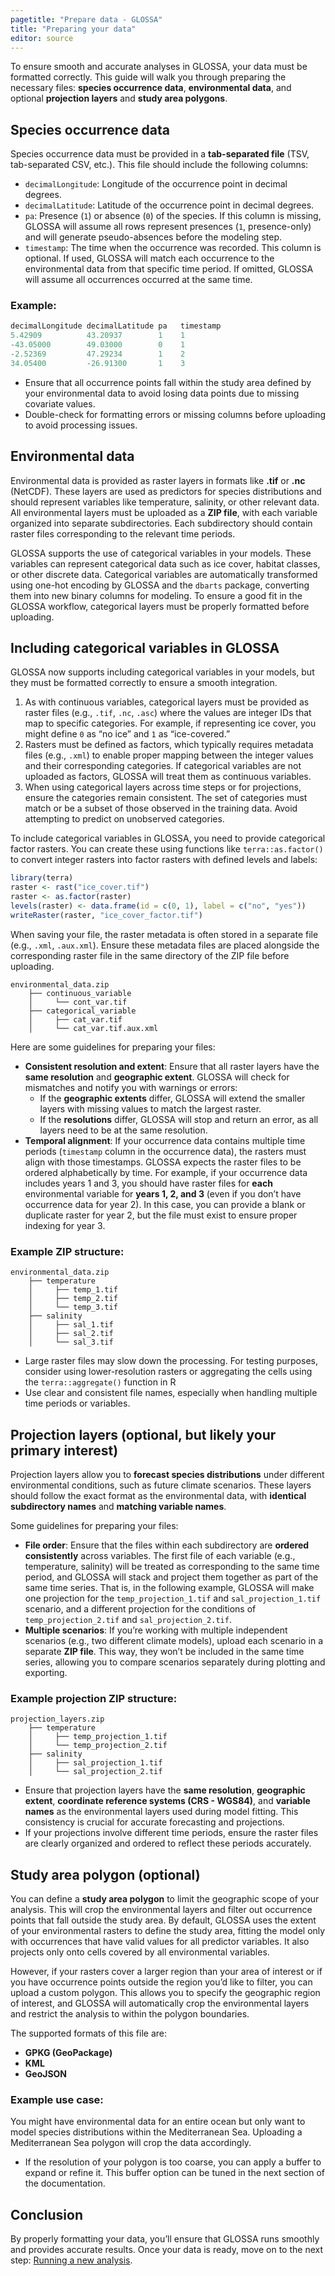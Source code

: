 ```yaml
---
pagetitle: "Prepare data - GLOSSA"
title: "Preparing your data"
editor: source
---
```


To ensure smooth and accurate analyses in GLOSSA, your data must be formatted correctly. This guide will walk you through preparing the necessary files: **species occurrence data**, **environmental data**, and optional **projection layers** and **study area polygons**.

## Species occurrence data

Species occurrence data must be provided in a **tab-separated file** (TSV, tab-separated CSV, etc.). This file should include the following columns:

- `decimalLongitude`: Longitude of the occurrence point in decimal degrees.
- `decimalLatitude`: Latitude of the occurrence point in decimal degrees.
- `pa`: Presence (`1`) or absence (`0`) of the species. If this column is missing, GLOSSA will assume all rows represent presences (`1`, presence-only) and will generate pseudo-absences before the modeling step.
- `timestamp`: The time when the occurrence was recorded. This column is optional. If used, GLOSSA will match each occurrence to the environmental data from that specific time period. If omitted, GLOSSA will assume all occurrences occurred at the same time.

### Example:

```r
decimalLongitude decimalLatitude pa   timestamp
5.42909          43.20937        1    1
-43.05000        49.03000        0    1
-2.52369         47.29234        1    2
34.05400         -26.91300       1    3
```

::: {.callout-tip}
- Ensure that all occurrence points fall within the study area defined by your environmental data to avoid losing data points due to missing covariate values.
- Double-check for formatting errors or missing columns before uploading to avoid processing issues.
:::

## Environmental data

Environmental data is provided as raster layers in formats like **.tif** or **.nc** (NetCDF). These layers are used as predictors for species distributions and should represent variables like temperature, salinity, or other relevant data. All environmental layers must be uploaded as a **ZIP file**, with each variable organized into separate subdirectories. Each subdirectory should contain raster files corresponding to the relevant time periods.

GLOSSA supports the use of categorical variables in your models. These variables can represent categorical data such as ice cover, habitat classes, or other discrete data. Categorical variables are automatically transformed using one-hot encoding by GLOSSA and the `dbarts` package, converting them into new binary columns for modeling. To ensure a good fit in the GLOSSA workflow, categorical layers must be properly formatted before uploading.

::: {.callout-note collapse="true" appearance="simple" icon=false} 
## Including categorical variables in GLOSSA

GLOSSA now supports including categorical variables in your models, but they must be formatted correctly to ensure a smooth integration.

1. As with continuous variables, categorical layers must be provided as raster files (e.g., `.tif`, `.nc`, `.asc`) where the values are integer IDs that map to specific categories. For example, if representing ice cover, you might define `0` as "no ice" and `1` as "ice-covered."
2. Rasters must be defined as factors, which typically requires metadata files (e.g., `.xml`) to enable proper mapping between the integer values and their corresponding categories. If categorical variables are not uploaded as factors, GLOSSA will treat them as continuous variables.
3. When using categorical layers across time steps or for projections, ensure the categories remain consistent. The set of categories must match or be a subset of those observed in the training data. Avoid attempting to predict on unobserved categories.

To include categorical variables in GLOSSA, you need to provide categorical factor rasters. You can create these using functions like `terra::as.factor()` to convert integer rasters into factor rasters with defined levels and labels:

```r
library(terra)
raster <- rast("ice_cover.tif")
raster <- as.factor(raster)
levels(raster) <- data.frame(id = c(0, 1), label = c("no", "yes"))
writeRaster(raster, "ice_cover_factor.tif")
```

When saving your file, the raster metadata is often stored in a separate file (e.g., `.xml`, `.aux.xml`). Ensure these metadata files are placed alongside the corresponding raster file in the same directory of the ZIP file before uploading.

```plaintext
environmental_data.zip
    ├── continuous_variable
    │     └── cont_var.tif
    ├── categorical_variable
    │     ├── cat_var.tif
    │     └── cat_var.tif.aux.xml
```
:::

Here are some guidelines for preparing your files:

- **Consistent resolution and extent**: Ensure that all raster layers have the **same resolution** and **geographic extent**. GLOSSA will check for mismatches and notify you with warnings or errors:
  - If the **geographic extents** differ, GLOSSA will extend the smaller layers with missing values to match the largest raster.
  - If the **resolutions** differ, GLOSSA will stop and return an error, as all layers need to be at the same resolution.
- **Temporal alignment**: If your occurrence data contains multiple time periods (`timestamp` column in the occurrence data), the rasters must align with those timestamps. GLOSSA expects the raster files to be ordered alphabetically by time. For example, if your occurrence data includes years 1 and 3, you should have raster files for **each** environmental variable for **years 1, 2, and 3** (even if you don't have occurrence data for year 2). In this case, you can provide a blank or duplicate raster for year 2, but the file must exist to ensure proper indexing for year 3.

### Example ZIP structure:
```plaintext
environmental_data.zip
    ├── temperature
    │     ├── temp_1.tif
    │     ├── temp_2.tif
    │     └── temp_3.tif
    ├── salinity
    │     ├── sal_1.tif
    │     ├── sal_2.tif
    │     └── sal_3.tif
```

::: {.callout-tip}
- Large raster files may slow down the processing. For testing purposes, consider using lower-resolution rasters or aggregating the cells using the `terra::aggregate()` function in R
- Use clear and consistent file names, especially when handling multiple time periods or variables.
:::

## Projection layers (optional, but likely your primary interest)

Projection layers allow you to **forecast species distributions** under different environmental conditions, such as future climate scenarios. These layers should follow the exact format as the environmental data, with **identical subdirectory names** and **matching variable names**. 

Some guidelines for preparing your files:

- **File order**: Ensure that the files within each subdirectory are **ordered consistently** across variables. The first file of each variable (e.g., temperature, salinity) will be treated as corresponding to the same time period, and GLOSSA will stack and project them together as part of the same time series. That is, in the following example, GLOSSA will make one projection for the `temp_projection_1.tif` and `sal_projection_1.tif` scenario, and a different projection for the conditions of `temp_projection_2.tif` and `sal_projection_2.tif`.
- **Multiple scenarios**: If you’re working with multiple independent scenarios (e.g., two different climate models), upload each scenario in a separate **ZIP file**. This way, they won’t be included in the same time series, allowing you to compare scenarios separately during plotting and exporting.

### Example projection ZIP structure:
```plaintext
projection_layers.zip
    ├── temperature
    │     ├── temp_projection_1.tif
    │     └── temp_projection_2.tif
    ├── salinity
    │     ├── sal_projection_1.tif
    │     └── sal_projection_2.tif
```

::: {.callout-tip}
- Ensure that projection layers have the **same resolution**, **geographic extent**, **coordinate reference systems (CRS - WGS84)**, and **variable names** as the environmental layers used during model fitting. This consistency is crucial for accurate forecasting and projections.
- If your projections involve different time periods, ensure the raster files are clearly organized and ordered to reflect these periods accurately.
:::

## Study area polygon (optional)

You can define a **study area polygon** to limit the geographic scope of your analysis. This will crop the environmental layers and filter out occurrence points that fall outside the study area. By default, GLOSSA uses the extent of your environmental rasters to define the study area, fitting the model only with occurrences that have valid values for all predictor variables. It also projects only onto cells covered by all environmental variables.

However, if your rasters cover a larger region than your area of interest or if you have occurrence points outside the region you'd like to filter, you can upload a custom polygon. This allows you to specify the geographic region of interest, and GLOSSA will automatically crop the environmental layers and restrict the analysis to within the polygon boundaries.

The supported formats of this file are:

- **GPKG (GeoPackage)**
- **KML**
- **GeoJSON**

### Example use case:
You might have environmental data for an entire ocean but only want to model species distributions within the Mediterranean Sea. Uploading a Mediterranean Sea polygon will crop the data accordingly.


::: {.callout-tip}
- If the resolution of your polygon is too coarse, you can apply a buffer to expand or refine it. This buffer option can be tuned in the next section of the documentation.
:::

## Conclusion

By properly formatting your data, you’ll ensure that GLOSSA runs smoothly and provides accurate results. Once your data is ready, move on to the next step: [Running a new analysis](run_new_analysis.qmd).
